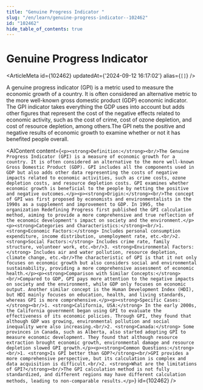 ```yaml
---
title: "Genuine Progress Indicator "
slug: "/en/learn/genuine-progress-indicator--102462"
id: "102462"
hide_table_of_contents: true
---
```



# Genuine Progress Indicator 

<ArticleMeta id={102462} updatedAt={'2024-09-12 16:17:02'} alias={`[]`} />
<div className='border-solid border-b border-t-0 my-4 border-[var(--ifm-color-gray-300)]' />

A genuine progress indicator (GPI) is a metric used to measure the economic growth of a country. It is often considered an alternative metric to the more well-known gross domestic product (GDP) economic indicator. The GPI indicator takes everything the GDP uses into account but adds other figures that represent the cost of the negative effects related to economic activity, such as the cost of crime, cost of ozone depletion, and cost of resource depletion, among others.The GPI nets the positive and negative results of economic growth to examine whether or not it has benefited people overall.

<AIContent content={`<p><strong>Definition:</strong><br/>The Genuine Progress Indicator (GPI) is a measure of economic growth for a country. It is often considered an alternative to the more well-known Gross Domestic Product (GDP). GPI includes all the components used in GDP but also adds other data representing the costs of negative impacts related to economic activities, such as crime costs, ozone depletion costs, and resource depletion costs. GPI examines whether economic growth is beneficial to the people by netting the positive and negative outcomes.</p><p><strong>Origin:</strong><br/>The concept of GPI was first proposed by economists and environmentalists in the 1990s as a supplement and improvement to GDP. In 1995, the organization Redefining Progress first published the GPI calculation method, aiming to provide a more comprehensive and true reflection of the economic development's impact on society and the environment.</p><p><strong>Categories and Characteristics:</strong><br/>1. <strong>Economic Factors:</strong> Includes personal consumption expenditure, income distribution, unemployment rate, etc.<br/>2. <strong>Social Factors:</strong> Includes crime rate, family structure, volunteer work, etc.<br/>3. <strong>Environmental Factors:</strong> Includes air and water pollution, resource depletion, climate change, etc.<br/>The characteristic of GPI is that it not only focuses on economic growth but also considers social and environmental sustainability, providing a more comprehensive assessment of economic health.</p><p><strong>Comparison with Similar Concepts:</strong><br/>Compared to GDP, GPI pays more attention to the negative impacts on society and the environment, while GDP only focuses on economic output. Another similar concept is the Human Development Index (HDI), but HDI mainly focuses on education, health, and living standards, whereas GPI is more comprehensive.</p><p><strong>Specific Cases:</strong><br/>1. <strong>California, USA:</strong> In the early 2000s, the California government began using GPI to evaluate the effectiveness of its economic policies. Through GPI, they found that although GDP was growing, environmental pollution and social inequality were also increasing.<br/>2. <strong>Canada:</strong> Some provinces in Canada, such as Alberta, also started adopting GPI to measure economic development. They found that although resource extraction brought economic growth, environmental damage and resource depletion slowed GPI growth.</p><p><strong>Common Questions:</strong><br/>1. <strong>Is GPI better than GDP?</strong><br/>GPI provides a more comprehensive perspective, but its calculation is complex and data acquisition is difficult.<br/>2. <strong>What are the limitations of GPI?</strong><br/>The GPI calculation method is not fully standardized, and different regions may have different calculation methods, leading to non-comparable results.</p>`} id={102462} />
